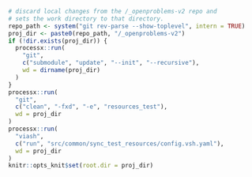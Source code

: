 
```r
# discard local changes from the /_openproblems-v2 repo and
# sets the work directory to that directory.
repo_path <- system("git rev-parse --show-toplevel", intern = TRUE)
proj_dir <- paste0(repo_path, "/_openproblems-v2")
if (!dir.exists(proj_dir)) {
  processx::run(
    "git",
    c("submodule", "update", "--init", "--recursive"),
    wd = dirname(proj_dir)
  )
}
processx::run(
  "git", 
  c("clean", "-fxd", "-e", "resources_test"),
  wd = proj_dir
)
processx::run(
  "viash",
  c("run", "src/common/sync_test_resources/config.vsh.yaml"),
  wd = proj_dir
)
knitr::opts_knit$set(root.dir = proj_dir)
```